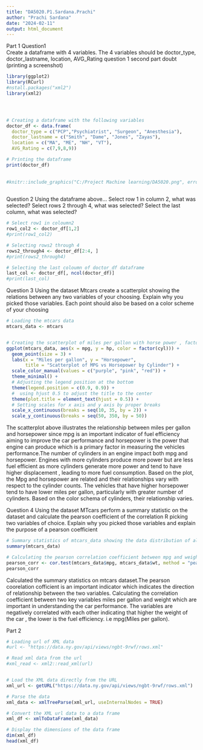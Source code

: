 ---
title: "DA5020.P1.Sardana.Prachi"
author: "Prachi Sardana"
date: "2024-02-11"
output: html_document
---


Part 1
Question1  
Create a dataframe with 4 variables. The 4 variables should be doctor_type,
doctor_lastname, location, AVG_Rating
question 1 second part doubt (printing a screenshot)


```{r}

library(ggplot2)
library(RCurl)
#nstall.packages("xml2")
library(xml2)





```

```{r}
# Creating a dataframe with the following variables
doctor_df <- data.frame(
  doctor_type = c("PCP","Psychiatrist", "Surgeon", "Anesthesia"),
  doctor_lastname = c("Smith", "Dame", "Jones", "Zayas"), 
  location = c("MA", "ME", "NH", "VT"), 
  AVG_Rating = c(7,9,8,9))

# Printing the dataframe 
print(doctor_df)
                        
                        
#knitr::include_graphics("C:/Project Machine learning/DA5020.png", error=FALSE)`
                                        

```
Question 2 
Using the dataframe above...
Select row 1 in column 2, what was selected?
Select rows 2 through 4, what was selected?
Select the last column, what was selected?


```{r}

# Select row1 in coloumn2
row1_col2 <- doctor_df[1,2]
#print(row1_col2)

# Selecting rows2 through 4 
rows2_through4 <- doctor_df[2:4, ]
#print(rows2_through4)

# Selecting the last coloumn of doctor_df dataframe
last_col <- doctor_df[, ncol(doctor_df)]
#print(last_col)


```
Question 3
Using the dataset Mtcars create a scatterplot showing the relations between any two
variables of your choosing. Explain why you picked those variables. Each point should also
be based on a color scheme of your choosing

```{r}
# Loading the mtcars data 
mtcars_data <- mtcars


# Creating the scatterplot of miles per gallon with horse power , factoring by cylinder
ggplot(mtcars_data, aes(x = mpg, y = hp, color = factor(cyl))) +
  geom_point(size = 3) +
  labs(x = "Miles per gallon", y = "Horsepower", 
       title = "Scatterplot of MPG vs Horsepower by Cylinder") +
  scale_color_manual(values = c("purple", "pink", "red")) +
  theme_minimal() +
  # Adjusting the legend position at the bottom
  theme(legend.position = c(0.9, 0.9)) +  
  #  using hjust 0.5 to adjust the title to the center
  theme(plot.title = element_text(hjust = 0.5)) + 
  # Setting scales for x axis and y axis by proper breaks
  scale_x_continuous(breaks = seq(10, 35, by = 2)) +  
  scale_y_continuous(breaks = seq(50, 350, by = 50))  


```
The scatterplot above illustrates the relationship between miles per gallon and horsepower since mpg is an important indicator of fuel efficiency aiming to improve the car performance and horsepower is the power that engine can produce which is a primary factor in measuring the vehicles performance.The number of cylinders in an engine impact both mpg and horsepower. Engines with more cylinders produce more power but are less fuel efficient as more cylinders generate more power and tend to have higher displacement , leading to more fuel consumption. Based on the plot, the Mpg and horsepower are related and their relationships vary with respect to the cylinder counts. The vehicles that have higher horsepower tend to have lower miles per gallon, particularly with greater number of cylinders. Based on the color schema of cylinders, their relationship varies. 


Question 4
Using the dataset MTcars perform a summary statistic on the dataset and calculate the
pearson coefficient of the correlation R picking two variables of choice. Explain why you
picked those variables and explain the purpose of a pearson coefficient

```{r}
# Summary statistics of mtcars_data showing the data distribution of all variables in the data
summary(mtcars_data)

# Calculating the pearson correlation coefficient between mpg and weight 
pearson_corr <- cor.test(mtcars_data$mpg, mtcars_data$wt, method = "pearson")
pearson_corr
```
Calculated the summary statistics on mtcars dataset.The pearson coorelation cofficient is an important indicator which indicates the direction of relationship between the two variables. Calculating the correlation coefficient between two key variables miles per gallon and weight which are important in understanding the car performance.  The variables are negatively correlated with each other indicating that higher the weight of the car , the lower is the fuel efficiency. i.e mpg(Miles per gallon). 



Part 2 

```{r}



# Loading url of XML data 
#url <- "https://data.ny.gov/api/views/ngbt-9rwf/rows.xml"

# Read xml data from the url 
#xml_read <- xml2::read_xml(url)


# Load the XML data directly from the URL
xml_url <- getURL("https://data.ny.gov/api/views/ngbt-9rwf/rows.xml")

# Parse the data 
xml_data <- xmlTreeParse(xml_url, useInternalNodes = TRUE)

# Convert the XML url data to a data frame
xml_df <- xmlToDataFrame(xml_data)

# Display the dimensions of the data frame
dim(xml_df)
head(xml_df)






```